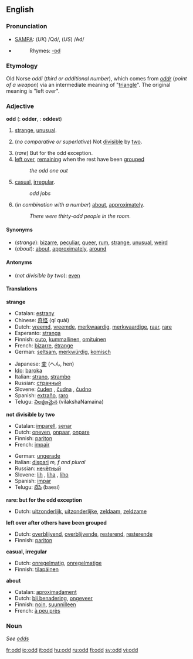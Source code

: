 ==English==

===Pronunciation===
*[[w:SAMPA|SAMPA]]: (''UK'') /Qd/, (''US'') /Ad/
*{{audio|en-us-odd.ogg|Audio (US)}}
*:Rhymes: [[Rhymes:English:-ɒd|-ɒd]]
===Etymology===
Old Norse ''oddi'' (''third or additional number''), which comes from ''[[oddr]]'' (''point of a weapon'') via an intermediate meaning of "[[triangle]]". The original meaning is "left over".
===Adjective===
'''odd''' ({{compar}}: '''odder''', {{superl}}: '''oddest''')

#[[strange]], [[unusual]].
#{{arithmetic}} (''no comparative or superlative'') Not [[divisible]] by [[two]].
#(''rare'') But for the odd exception. <!--self-referential definition?-->
#[[left over]], [[remain]]ing when the rest have been [[grouped]]
#:''the odd one out''
#[[casual]], [[irregular]].
#:''odd jobs''
#(''in combination with a number'') [[about]], [[approximately]].
#:''There were thirty-odd people in the room.''

====Synonyms====
*(''strange''): [[bizarre]], [[peculiar]], [[queer]], [[rum]], [[strange]], [[unusual]], [[weird]]
*(''about''): [[about]], [[approximately]], [[around]]

====Antonyms====
*(''not divisible by two''): [[even]]

====Translations====

'''strange'''
{{top}}
*Catalan: [[estrany]]
*Chinese: [[奇怪]] (qí quài)
*Dutch: [[vreemd]], [[vreemde]], [[merkwaardig]], [[merkwaardige]], [[raar]], [[rare]]
*Esperanto: [[stranga]]
*Finnish: [[outo]], [[kummallinen]], [[omituinen]]
*French: [[bizarre#French|bizarre]], [[étrange]]
*German: [[seltsam]], [[merkwürdig]], [[komisch]]
{{mid}}
*Japanese: [[変]] (へん, hen)
* [[w:Ido|Ido]]: [[baroka]]
*Italian: [[strano]], [[strambo]]
*Russian: [[странный]]
*Slovene: [[čuden]] {{m}}, [[čudna]] {{f}}, [[čudno]] {{n}}
*Spanish: [[extraño]], [[raro#Spanish|raro]]
*Telugu: [[విలక్షణమైన]] (vilakshaNamaina)
{{bottom}}

'''not divisible by two'''
{{top}}
*Catalan: [[imparell]], [[senar]]
*Dutch: [[oneven]], [[onpaar]], [[onpare]]
*Finnish: [[pariton]]
*French: [[impair#French|impair]]
{{mid}}
*German: [[ungerade]]
*Italian: [[dispari]] ''m, f and plural''
*Russian: [[нечётный]]
*Slovene: [[lih]] {{m}}, [[liha]] {{f}}, [[liho]] {{n}}
*Spanish: [[impar]]
*Telugu: [[బేసి]] (baesi)
{{bottom}}

'''rare: but for the odd exception'''
{{top}}
*Dutch: [[uitzonderlijk]], [[uitzonderlijke]], [[zeldaam]], [[zeldzame]]
{{bottom}}

'''left over after others have been grouped'''
{{top}}
*Dutch: [[overblijvend]], [[overblijvende]], [[resterend]], [[resterende]]
*Finnish: [[pariton]]
{{mid}}
{{bottom}}

'''casual, irregular'''
{{top}}
*Dutch: [[onregelmatig]], [[onregelmatige]]
*Finnish: [[tilapäinen]]
{{mid}}
{{bottom}}

'''about'''
{{top}}
*Catalan: [[aproximadament]]
*Dutch: [[bij benadering]], [[ongeveer]]
*Finnish: [[noin]], [[suunnilleen]]
*French: [[à peu près]]
{{mid}}
{{bottom}}

===Noun===
''See [[odds]]''

[[fr:odd]]
[[io:odd]]
[[it:odd]]
[[hu:odd]]
[[ru:odd]]
[[fi:odd]]
[[sv:odd]]
[[vi:odd]]
